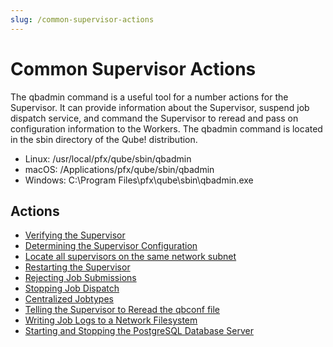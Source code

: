 ```yaml
---
slug: /common-supervisor-actions
---
```


# Common Supervisor Actions

The qbadmin command is a useful tool for a number actions for the Supervisor. It can provide information about the Supervisor, suspend job dispatch service, and command the Supervisor to reread and pass on configuration information to the Workers. The qbadmin command is located in the sbin directory of the Qube! distribution.

- Linux:    /usr/local/pfx/qube/sbin/qbadmin
- macOS:    /Applications/pfx/qube/sbin/qbadmin
- Windows:  C:\Program Files\pfx\qube\sbin\qbadmin.exe
 
## Actions

- [Verifying the Supervisor](administrators-guide/managing-qube/common-supervisor-actions/Verifying+the+Supervisor)
- [Determining the Supervisor Configuration](administrators-guide/managing-qube/common-supervisor-actions/Determining+the+Supervisor+Configuration)
- [Locate all supervisors on the same network subnet](administrators-guide/managing-qube/common-supervisor-actions/Locate+all+supervisors+on+the+same+network+subnet)
- [Restarting the Supervisor](administrators-guide/managing-qube/common-supervisor-actions/Restarting+the+Supervisor)
- [Rejecting Job Submissions](administrators-guide/managing-qube/common-supervisor-actions/Rejecting+Job+Submissions)
- [Stopping Job Dispatch](administrators-guide/managing-qube/common-supervisor-actions/Stopping+Job+Dispatch)
- [Centralized Jobtypes](administrators-guide/managing-qube/common-supervisor-actions/Centralized+Jobtypes)
- [Telling the Supervisor to Reread the qbconf file](administrators-guide/managing-qube/common-supervisor-actions/Telling+the+Supervisor+to+Reread+the+qbconf+file)
- [Writing Job Logs to a Network Filesystem](administrators-guide/managing-qube/common-supervisor-actions/Writing+Job+Logs+to+a+Network+Filesystem)
- [Starting and Stopping the PostgreSQL Database Server](administrators-guide/managing-qube/common-supervisor-actions/Starting+and+Stopping+the+PostgreSQL+Database+Server)
